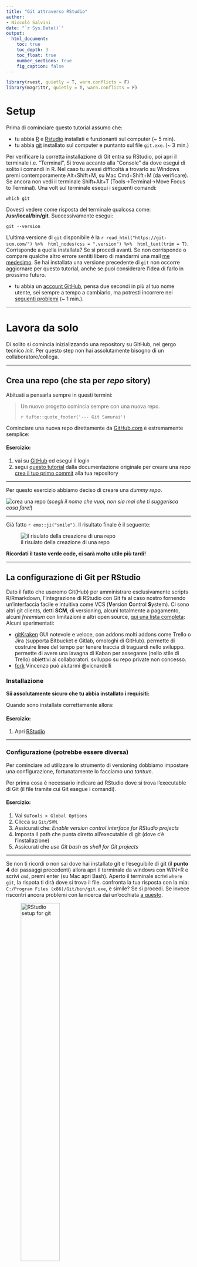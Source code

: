 ```yaml
---
title: "Git attraverso RStudio"
author:
- Niccolò Salvini
date: "`r Sys.Date()`"
output:
  html_document:
    toc: true
    toc_depth: 3
    toc_float: true
    number_sections: true
    fig_caption: false
---
```



```r

library(rvest, quietly = T, warn.conflicts = F)
library(magrittr, quietly = T, warn.conflicts = F)

```



# Setup

Prima di cominciare questo tutorial assumo che:

* tu abbia [R](https://lib.ugent.be/CRAN/) e [Rstudio](https://www.rstudio.com/products/rstudio/download/) installati e funzionanti sul computer (~ 5 min).
* tu abbia [git](https://git-scm.com/) installato sul computer e puntanto sul file `git.exe`. (~ 3 min.)

Per verificare la corretta installazione di Git entra su RStudio, poi apri il terminale i.e. "Terminal", Si trova accanto alla "Console" da dove esegui di solito i comandi in R. Nel caso tu avessi difficoltà a trovarlo su Windows premi contemporamente Alt+Shift+M, su Mac Cmd+Shift+M (da verificare). Se ancora non vedi il terminale Shift+Alt+T (Tools->Terminal->Move Focus to Terminal). 
Una volt sul terminale esequi i seguenti comandi:

```
which git
```

Dovesti vedere come risposta del terminale qualcosa come:  **/usr/local/bin/git**.
Successivamente esegui:

```
git --version
```

L'ultima versione di `git` disponibile è la `r read_html("https://git-scm.com/") %>%  html_nodes(css = ".version") %>%  html_text(trim = T)`. Corrisponde a quella installata? Se sì procedi avanti. Se non corrisponde o compare qualche altro errore sentiti libero di mandarmi una mail [me medesimo](mailto:niccolo.salvini27@gmail.com). Se hai installata una versione precedente di `git` non occorre aggiornare per questo tutorial, anche se puoi considerare l'idea di farlo in prossimo futuro.

* tu abbia un [account GitHub](https://github.com/join), pensa due secondi in più al tuo nome utente, sei sempre a tempo a cambiarlo, ma potresti incorrere nei [seguenti problemi](https://docs.github.com/en/github/setting-up-and-managing-your-github-user-account/changing-your-github-username) (~ 1 min.).

---

# Lavora da solo {data-background=##75aada}

Di solito si comincia inizializzando una repository su GitHub, nel gergo tecnico  _init_. Per questo step non hai assolutamente bisogno di un collaboratore/collega.

---

## Crea una repo (che sta per _repo_ sitory)

Abituati a pensarla sempre in questi termini: 

> Un nuovo progetto comincia sempre con una nuova repo.
>
> `r tufte::quote_footer('--- Git Samurai')`


Cominciare una nuova repo direttamente da [GitHub.com](https://github.com) è estremamente semplice:

<div class="bs-callout bs-callout-exercise">
<h4>Esercizio:</h4>
1. vai su [GitHub](https://github.com) ed esegui il login
2. segui [questo tutorial](https://help.github.com/articles/create-a-repo/) dalla documentazione originale per creare una repo [crea il tuo primo commit](https://help.github.com/articles/create-a-repo/#commit-your-first-change) alla tua repository
</div>

---

Per questo esercizio abbiamo deciso di creare una _dummy repo_.

![crea una repo](./static/images/create-a-repo.png)
(*scegli il nome che vuoi, non sia mai che ti suggerisca cosa fare!*)

---

Già fatto `r emo::ji("smile")`. Il risultato finale è il seguente:


![il risulato della creazione di una repo](./static/images/create-repo-result.png)


:::bulb
**Ricordati il tasto verde code, ci sarà molto utile più tardi!**
:::

---

## La configurazione di Git per RStudio

Dato il fatto che useremo Git(Hub) per amministrare esclusivamente scripts R/Rmarkdown, l'integrazione di RStudio con Git fa al caso nostro fornendo un'interfaccia facile e intuitiva come VCS (**V**ersion **C**ontrol **S**ystem).
Ci sono altri git clients, detti **SCM**, di versioning, alcuni totalmente a pagamento, alcuni _freemium_ con limitazioni e altri open source, [qui una lista completa](https://git-scm.com/downloads/guis):
Alcuni sperimentati:

* [gitKraken](https://www.gitkraken.com/) GUI notevole e veloce, con addons molti addons come Trello o Jira (supporta Bitbucket e Gitlab, omologhi di GitHub). permette di costruire linee del tempo per tenere traccia di traguardi nello sviluppo. permette di avere una lavagna di Kaban per asseganre (nello stile di Trello) obiettivi ai collaboratori. sviluppo su repo private non concesso. 
* [fork](https://git-fork.com/) Vincenzo può aiutarmi @vicnardelli


### Installazione

:::warn
**Sii assolutamente sicuro che tu abbia installato i requisiti:**
:::


<!-- <div class="bs-callout bs-callout-exercise"> -->
<!-- <h4>Esercizio:</h4> -->
<!-- 1. [Download](https://git-scm.com/downloads) Git -->
<!-- 1. Installa [RStudio](https://inbo.github.io/tutorials/installation-RStudio-admin.html) -->
<!-- </div> -->

Quando sono installate correttamente allora:

<div class="bs-callout bs-callout-exercise">
<h4>Esercizio:</h4>
1. Apri [RStudio](https://inbo.github.io/tutorials/installation-RStudio-user.html)
</div>

---

### Configurazione (potrebbe essere diversa)

Per cominciare ad utilizzare lo strumento di versioning dobbiamo impostare una configurazione, fortunatamente lo facciamo _una tantum_.

Per prima cosa è necessario indicare ad RStudio dove si trova l'executable di Git (il file tramite cui Git esegue i comandi).

<div class="bs-callout bs-callout-exercise">
<h4>Esercizio:</h4>
1. Vai su`Tools > Global Options`
1. Clicca su `Git/SVN`.
1. Assicurati che: *Enable version control interface for RStudio projects*
1. Imposta il path che punta diretto all'executable di git (dove c'è l'installazione)
1. Assicurati che *use Git bash as shell for Git projects*
</div>

---

Se non ti ricordi o non sai dove hai installato git e l'eseguibile di git (il **punto 4** dei passaggi precedenti) allora apri il terminale da windows con WIN+R e scrivi `cmd`, premi enter (su Mac apri Bash). Aperto il terminale scrivi `where git`, la rispota ti dirà dove si trova il file. confronta la tua risposta con la mia: `C:/Program Files (x86)/Git/bin/git.exe`, è simile? Se sì procedi. Se invece riscontri ancora problemi con la ricerca dai un'occhiata [a questo](http://happygitwithr.com/rstudio-see-git.html#tell-rstudio-where-to-find-git).

![RStudio setup for git](./static/images/RStudio-setup-git.png){width=50%}

---
Adesso dobbiamo dire a GitHub chi siamo, con l'obiettivo di stabilire una connessione all'account online. Per farlo git ha bisogno delle credenziali di GitHub, i.e. username e GitHub email:

<div class="bs-callout bs-callout-exercise">
<h4>Esercizio:</h4>
1. vai su `Tools > Shell` e apri shell
1. nella shell, scrivi i seguenti comandi e premi invio.
```
git config --global user.name "mygithubusername"
```
1. Sempre nella shell scrivi il seguente comando completando con la mail di registrazione e premi invio:
```
git config --global user.email "my.name@gmail.com"
```
</div>

---

![RStudio setup git shell](./static/images/Rstudio-GitShell.png){width=75%}


Mi raccomando usa il tuo **username GitHub**! Per verificare che tutta la configurazione sia andata a buon fine esegui questo comando: `git config --global --list`

Se la configirazione ha avuto esito positivo allora congratulazioni, il tuo setup è finito! 👍

---

## Clona una repo per lavorarci in locale

Prima abbiamo inizializzato una repo online e abbiamo configurato git per cooperare con RStudio. Adesso possiamo cominciare a lavorare sul codice localmente scaricando la repo sul laptop. RStudio provvede ad occuparsi di tutto questo in una maniera molto conveniente e facile. 

<div class="bs-callout bs-callout-exercise">
<h4>Esercizio:</h4>
1. vai sulla pagina GitHub della tua nuova repo copiando l'url **HTTPS** (*ricordi il bottone di prima?*)
1. in Rstudio prosegui per `File > New Project...`, seleziona `Version Control` e scegli `Git`
1. nella prima casella in alto, copia e incolla l'url **HTTPS** (in automatico il nome della cartella che contiene il progetto viene completata)
1. naviga fino alla cartella copiata dove desideri mettere tutti i tuoi progetti/codici R.
</div>

--- 

Per avere l'indirizzo **HTTPS** di clone della repo é sufficiente cliccare sopra <span style="color: green;">code</span> e premere sul piccolo bottone accanto all'indirizzo per copiare direttamente su clipboard (in alternativa seleziona e copia tutto l'url).

![Copy the https link of a repo](./static/images/copy-repo-link.png){width=75%}

---
Un esempio di setup del progetto utilizzando una repo Git può essere questo:

![Clone a repo in RStudio](./static/images/create-project-rstudio.png){width=75%}

---

<div class="bs-callout bs-callout-exercise">
<h4>Esercizio:</h4>
Cerca la cartella che corrisponde alla git repo nella destinazione al punto 4 dell'esercizio. Il contenuto della cartella corrisponde a quello che c'è nella repo online?
</div>

---

## `.gitignore`

Quando si inizia un nuovo progetto in RStudio, ma anche in Python e tanti altri linguaggi è utile (anche se non propio indispensabile) aggiungere il file `.gitignore` se non esiste già. E' infatti possibile in fase di inizializzazione della repo online, direttamente da GitHub, creare il `.gitignore` default o custom (un'alternativa può essere copiarlo da qualcuno che sta esegiuendo un progetto simile al nostro e che presumiamo ne sappia più di noi).
Il file `.gitignore` definisce tutti quei files che **non** devono finire nella repo online per diversi motivi, alcuni:

- ci sono delle credenziali segrete `.Renviron` o`.Rprofile`  ( TODO: link a come storare credenziali segrete in R)
- files di sessione `.RData`
- files di logs e history `.Rhistory` e `.Rapp.history`
- file di sistema prodotti da RStudio, come`myprojectname.Rproj` 
- file specifici dell'utente `.Ruserdata`
- files temporanei creati da R Markdown, esempio: `*.utf8.md` e `*.knit.md`.
- files/ cartelle di cache come  `*_cache/` o `/cache/`
- tokens per [OAuth2 authorization](https://github.com/r-lib/httr/releases/tag/v0.3), come `.httr-oauth`
- Se stai scivendo un pacchetto: files di risposta in seguito ad un **R CMD build**, come `/*.tar.gz`; files di risposta in seguito ad un **R CMD check** come `/*.Rcheck/`
- altri che dipendono dalle esigenze specifiche del progetto espressi con una sintassi particolar, come tutti i files preceduti da "_" nel build con `bookdown`

Quindi rimandendo sullo stretto necessario se non c'è già possiamo aggiungere un file di testo (`File > New File > Text File`) rinominandolo `.gitignore` e aggiungere nel file il seguente testo `myprojectname.Rproj`, in alternativa come nell'esercizio:

<div class="bs-callout bs-callout-exercise">
<h4>Esercizio:</h4>
1. vai sul `git` pane (la tab dove c'è scritto Git), 
1. tasto destro sopra il file `....Proj` e seleziona nel men+ a tendina `Ignore...`
1. controlla se iul contenuto del `.gitignore` è correttamente aggiornato, poi clicca `Save`.
</div>

---

Visto che il nostro porgetto dummy èp rinominato `favourite-fruit-color`, il corrispondente `.Rproj` file è `favourite-fruit-color.Rproj`. Cliccando il tasto destro del muose sul file è possibile selezionare ignora:

![Ignore a file](./static/images/gitignore-rstudio1.png){width=75%}

---

Linee guida su quando è necessario usare il file `.gitignore`:

* in ogni linguaggiuo di progrannazione dove alcuni files dono *derivati* di altri
* quando ci sono informazioni sensibili che non devono assolutamente essere condivise e non possono essere immagazzinate negli scripts (passwords di Accounts, di database, tokens di Dropbox, etc...)
* quando c'è una cartella con files di grandi dimensioni che non deve finire nella history (bensì backed up da qualche altra parte)
* una cartella con files temporanei o con esempi come _temp/_ o _*-Ex.R_

---

Nota che la sintassi del `.gitignore` è molto intuitiva e permette tramite wildcards di estendere l'ingnore a tutti i files con la medesima estensione ( per esempio `*.Rproj`) o con il medesimo prefisso o suffisso.

![Update .gitignore](./static/images/gitignore-rstudio2.png){width=75%}

---

Controllla il contenuto del `.gitignore`, se sei soddisfatto premi `Save`:

![Update .gitignore](./static/images/gitignore-rstudio2.png){width=75%}

---

## Fa il **commit**

Visto che il `.gitignore` è stato modificato git ha registrato un cambiamento nella <span style="color: green;">repo locale</span> che non è nella <span style="color: red;">repo online</span> di GitHub.
Allora data la nuova aaggiunta/modifica del presistente `.gitignore` possiamo fare il `commit` di questo cambiamento e fornire un messagio ce spieghi il cambiamento fatto.

<div class="bs-callout bs-callout-exercise">
<h4>Esercizio:</h4>
1. Vai sul `git` pane
1. Spunta la casella accanto a `.gitignore`
1. Clicca `Commit`
1. Aggiungi un messaggio premendo su `commit message` e clicca commit
1. Clicca `Close` per rimuovere il summary del commit
</div>

---

Adesso lo stato del `.gitignore` prima che il file venga committato è giallo con un punto interrogativo accanto. Questo significa che Git ha notato un cambiamento/aggiunta di quel file.

![Local commit](./static/images/commit-rstudio1.png){width=75%}

---

Spuntando la casella accanto al `.gitignore` (oppure selezionandolo e premendo invio) e cliccando su commit si apre una finestra di dialogo dove viene chiesto a destra di inserire un messaggio di commit. 
(rivdere) 
Ogni messaggio di commit ha un header, cioè un titolo dove viene spesso riassunto il cuore di quello che è stato fatto per poi lasciare uno spazio bianco sotto l'headere ed elencare con un elenco puntato e numerato quali sono materialemente le operazioni fatte o il motivo. Il messaggio di commit è una vera e propria **arte** deve essere _semplice_, _chiaro_ e sempre nell'ottica di far capire ad un terzo, molto probabilmente te nel futuro cosa tu abbia fatto e perchè lo hai fatto. [Questo post](https://chris.beams.io/posts/git-commit/) può aiutarti a scrivere in maniera più efficace un commit seguendo alcune linee guida.
Alcuni SCM (non quello intgrato nella IDE di RStudio) prevedono la possibilità di creare un template per il commit, cosicchè ogni volta che un file o un gruppo di files viene committato un template di commit viene generato e il processo di revisione del codice è meglio struttuato e più riproducibile. 
Dietro questa semplice operazione ci sono 


![Local commit](./static/images/commit-rstudio2.png){width=75%}

---

Dopo questo abbiamo una piccola panoramica tecnica di quello che sta succedendo (quello che è stato aggiunto, quello che è stato tolto, quello che è stato modificato)

![Local commit](./static/images/commit-rstudio3.png){width=75%}

---
E buona pratica **committare spesso**. Questo permette di spezzettare la logica dello sviluppo del software in tante e piccole singole operazioni su cui si può intervenire in maniera stagna. L'uso frequente di commits permette anche di evitare alcuni probelmi comuni sia di GitHub che di RStudio. Un problema è il tempo di attesa del commit, infatti il git pane di RStudio è molto pratico ma non è ottimizzato. Fare un commit molto grosso con tanti files potrebbe richiedere molto tempo e in alcuni casi git potrebbe sputare un errore. (related issue)

La documentazione è un aspetto cruciale dello sviluppo di ogni software, prima ancora che per gli altri **per te stesso**. Il file `README.md`  ti aiuta a capire lo scopo del progetto. Adesso possiamo provare a modificare il file `README.md` localmente e procedere alla stessa maniera.

<div class="bs-callout bs-callout-exercise">
<h4>Esercizio:</h4>
1. Aggiorna il file `README.md` direttamente da dentro RStudio
1. Commit i cambiamenti
</div>

---


Ricorda che il report dei cambiamenti nel panel in basso barra in rosso le linee di codice che sono sparite dal file e in verde quelle aggiunte o modificate:

![Local commit](./static/images/commit-rstudio4.png){width=75%}

---

## Push dei cambiamenti su GitHub

Nota che `git` ti avverte che *your branch is ahead of 'origin/master' by 2 commits*, questo significa che ancora i tuoi cambiamenti sono in fase di stage, devono ancora essere trasmessi alla repo di GitHub online. Per trasmettere i cambiamenti a GitHub premi `push`.

<div class="bs-callout bs-callout-exercise">
<h4>Esercizio:</h4>
1. Clicca `push` nel `git` pane
1. Vai su GitHub all'indirizzo della tua repository e verifica il commit, il messaggio e i cambiamenti
</div>

---

Rstudio gives you a warning about the status of your local commits versus those stored on GitHub:

![Push](./static/images/push-rstudio1.png){width=75%}

---

Is the `README.md` adapted? Where do you find the Commits overview online?

![Verify your commits on GitHub](./static/images/local-commit-on-github.png){width=75%}

---

## Additional configuration - store your password

It is a tedious task to retype the password each time you want to `push` anything to GitHub. Luckily, you can store your credentials when using https:

<div class="bs-callout bs-callout-exercise">
<h4>Exercise:</h4>
1. Click on the `more` button in the `git` pane and select `Shell`
1. Type `git config --global credential.helper store`
1. Type `exit` to quit the shell
</div>

The next time `git` needs your credentials, it will ask them **one more time and store them**!

---

The more button has a `wheel` symbol:

![Store credentials](./static/images/https-credentials-rstudio1.png){width=75%}


---

## Create logical commits

As mentioned earlier, you should commit often and make sure each commit links to a specific change/problem. Sometimes, this means that you have to split the additions in a single file into two individual commits. Rstudio provides the interface to include specific lines of code into a commit message:

![Logical commit 1](./static/images/logical-commit-rstudio.png){width=75%}

---

To summarize, the following actions can be executed:

- `stage xyz`: add the xyz from the commit
- `unstage xyz`: remove the xyz from the commit
- `discard xyz`: revert the changes in the xyz (be careful, can't be undone!)

and `xyz` can be

- a single `line`
- a `selection` of lines
- a `chunk`
    - RStudio will automatically split the changes in chunks
    - chunks are defined by 10 unchanged lines between changes

---

<div class="bs-callout bs-callout-exercise">
<h4>Exercise:</h4>
1. Make 2 unrelated changes to your `README.md` locally
1. Create one `commit` for each change:
    1. Select the changes you want to commit and click `stage selection`
    1. Add a `commit message` and click `Commit`
1. Do NOT push (yet)
</div>

---

## Create a conflict!

Sometimes, conflicts will appear. Maybe because a collaborator was working on exactly the same lines of code or because of a mistake in your workflow,... No worries, we'll learn you how to fix conflicts by initiating one.

<div class="bs-callout bs-callout-exercise">
<h4>Exercise:</h4>
Update your `README.md` online on GitHub, on the exact same line you just edited locally in the previous exercise.
</div>

---

If you do not remember how to change files online, check again [this online tutorial](https://help.github.com/articles/create-a-repo/#commit-your-first-change). Check the result of your online commit, similar to:

![Commit to create conflict](./static/images/commit-to-create-conflict.png){width=75%}

---

<div class="bs-callout bs-callout-exercise">
<h4>Exercise:</h4>
Back in Rstudio, try to push (click `push`) your local changes.
</div>

---

Git provides a warning about the remote changes on the same repository:

![Conflict](./static/images/conflict-rstudio1.png){width=75%}

---

<div class="bs-callout bs-callout-exercise">
<h4>Exercise:</h4>
Click `Pull` to download the changes from Github
</div>

Git notices the **CONFLICT** and demands you what to do next:

1. Fix conflicts
1. Commit the result after fixing the conflict

![Conflict](./static/images/conflict-rstudio2.png){width=75%}

---

Keep calm and resolve conflict!

Each conflict is always marked by the combination of the following elements:
```
<<<<<<< HEAD
your local code
=======
the code as it exists on Github
>>>>>>> origin/master
```

To solve a conflict, you have to decide which version of the code you want to keep. 

---

<div class="bs-callout bs-callout-exercise">
<h4>Exercise:</h4>
1. Open `README.md` in RStudio:

        <<<<<<< HEAD
        A simple analysis to visualize my favourite fruit colour.
        =======
        A simple analysis to discover my favourite fruit color.
        >>>>>>> origin/master

2. Choose what you want to keep and only keep that code in the file:

        A simple analysis to discover my favourite fruit colour.

3. Commit the adaptation with a commit message
4. Click `Push` to update GitHub
</div>

If you encounter a conflict in the future, repeat this procedure.

---

## Add a new file

During a project, new files will be added to the project folder, which need to be version controlled as well. New directories and files can be added and committed, just like any other adaptation. 

By clicking the box next to a file, the file is staged (i.e. ready to be committed). Staging a new directory will stage all files in the directory. However, you can not stage empty directories!

<div class="bs-callout bs-callout-exercise">
<h4>Exercise:</h4>
1. Add a `fruits.csv` file in a `/data` subdirectory
1. Link to this file in the `README.md` (use relative paths), mentioning the purpose of the file 
1. Commit both changes (new data file and the `README.md` adaptation) in a single commit message
</div>
---

Rstudio provides information about the status of the file:

- `README.md` file is adapted (blue *Modified* box)
- `data/` is currently unknown to Git (yellow *Question mark* box)

![Add a file](./static/images/add-file-rstudio1.png){width=75%}

---

Clicking both will make them ready to be committed. Remark, the `data/fruits.csv` file gets a green *Added* box:

![Add a file](./static/images/add-file-rstudio2.png){width=75%}

---

## Adapt last commit

Sometimes, you just did a commit of some adaptations, but you see that you missed some lines of code that should be included in the same commit. Git provides the ability to `amend` a previous commit with some additional adaptations.

<div class="bs-callout bs-callout-exercise">
<h4>Exercise:</h4>
1. Make a change in `fruits.csv`
1. `Commit` as usual but **check** `amend previous commit` in the commit message box
</div>

**Warning:** don't do this on commits that have been pushed. That would result in conflicts.

---

Next to the `Commit` box, the `amend` option is available:

![Add a file](./static/images/amend-commit-rstudio.png){width=75%}

---

## View history

One of the advantages of using version control with regular commits is that you get a history of your project. You can check the history (the series of commits) both online on GitHub as well as in Rstudio:

<div class="bs-callout bs-callout-exercise">
<h4>Exercise:</h4>
1. Within Rstudio, click on `history` in the `git` pane
1. On the webpage of your repository, chek the commit list
</div>

---

Notice the presence of `History` twice in the following image: 

- As a separate pane (your R command history): this has nothing to do with Git
- Within the `git` pane (the history of your commit messages)

![View history](./static/images/history-rstudio1.png){width=75%}

---

You can click on each of the commits to verify the adaptations that were part of the specific commit:

![View history](./static/images/history-rstudio2.png){width=75%}

---

## Create a branch to experiment

### How to make a new branch?

It is good practice to ALWAYS work on (short-living) branches. It allows you to freely experiment until you are satisfied of the result and it ensures your `master` provides the last stable version of your analysis/project.

<div class="bs-callout bs-callout-exercise">
<h4>Exercise:</h4>
1. click on `Create branch` symbol* (next to the current branch name)
1. Provide a branch name (lowercase, no spaces)
1. Keep remote on `origin`
1. Check the box `Sync branch with remote`
1. Click `Create`
</div>

*the create branch symbol looks as follows:
![](./static/images/rstudio_branch_symbol.png)

---

Make sure your branch name makes sense for the work you are planning to do. Use lower case characters and `-` in between words (NO spaces!). For this example, we decided to use the name `analysis-script` for the branch name. 

![Create branch](./static/images/branch-rstudio3.png){width=75%}

---

<div class="alert alert-danger">
<h4>Remark!</h4>
Older versions of Rstudio do not provide the functionality to create a branch directly! You will have to use the `Shell` to create the new branch:
</div>

<div class="bs-callout bs-callout-info">
<h4>Shell based approach to create a new branch:</h4>
1. Open the git shell
1. Create a branch by a `checkout` to new `branch`:
    ```
    git checkout -b analysis-script
    ```
1. Get an overview of your branches: `git branch`
1. Type `git push -u origin analysis-script` to activate `Push`/`Pull` buttons

Shell based approach to create a new branch:
![Create branch](./static/images/create-branch-rstudio.png){width=75%}

This will also activate the `pull` and `push` buttons. From now on, you can commit as many times as you want/need to this branch and push the commits to GitHub, where it will be stored under the same branch name:

![First push branch](./static/images/branch-first-push-rstudio.png){width=75%}
</div>

---

We can work on the just created branch and start making adaptations:

<div class="bs-callout bs-callout-exercise">
<h4>Exercise:</h4>
1. Add an analysis file in a `/src` directory
1. `Commit` the adaptation to the branch
1. Click `Push` to send the adaptations to Github
1. On GitHub website, look for your branch and check the adaptations to the branch
</div>

---

### Effect of switching branches

The first time you switch branches and you see files disappearing, you might be wondering what is happening. No worries, Git is just making sure you only see those files relevant for the active branch. In the next exercise, we will explore this feature in more detail:

<div class="bs-callout bs-callout-exercise">
<h4>Exercise:</h4>
1. Click on the right-top dropdown in the `git` pane
1. Switch to the status of the `master` branch by selecting `(LOCAL BRANCHES) -> master`
1. Verify your local directory structure in file explorer: where are your files?
1. Switch back to the status of the new branch (in the example i.e. `analysis-script`)
1. Verify your local directory structure in file explorer again: where are your files?
</div>

---

As in our example, the branch name is `analysis-script`, the dropdown defines this as the currently active branch. Clicking on the dropdown provides an overview of all branches:

![Switch branch](./static/images/branch-rstudio1.png){width=75%}

---

Rstudio provides you information about the switch to the `master` branch:

![Switch branch](./static/images/branch-rstudio2.png){width=75%}

<div class="alert alert-danger">
Make sure you are currently working on your newly created branch (e.g. `analysis-script`) before you proceed!
</div>

---

## Pull requests

When satisfied about the work done in a branch, it is time to bring these adaptations to the `master` branch as part of the *stable* analysis. NEVER merge locally on your machine, we will ALWAYS merge a branch online, by making use of a `Pull request`!

---

### Create a pull request

<div class="bs-callout bs-callout-exercise">
<h4>Exercise:</h4>
1. Click `push` (if not already done)
2. At [Github](https://github.com/), browse to your repository.
3. Create a `pull request` online
</div>

---

Github actually suggests you to `Compare & Pull request` on the webpage in a new yellow box. If you do not see the messag, you can still initiate a `Pull request`. The `Pull request` aims to insert the adaptations in your branch into the `master` branch. 

![Check Github message pull request](./static/images/pull-request-intro.png){width=75%}

---

In a new dialog, you can provide a short summary line about the `Pull request` with the option to add additional information. By clicking the `Create pull request` button, you actually propose the merge into the `master` branch.

![Adapt Github message and start pull request](./static/images/pull-request_message.png){width=75%}

---

### Review your pull request

While working on your own and you are sure about the changes, you can actually merge the `Pull request` yourself. Although, this is the ideal moment for revision of the code (you can ask people to review your code, but automated checks can be added as well).

<div class="bs-callout bs-callout-exercise">
<h4>Exercise:</h4>
1. Review your own code!
2. If OK, merge the `Pull request`. 
3. Do not forget to delete the branch online (Github asks you to)
</div>

---

![See pull request](./static/images/pr.png){width=75%}


---

### Include your accepted work to local master

For the moment, your adaptations are integrated into the `master` branch online, but not yet on your local computer. So, you have to update the local `master` branch:

<div class="bs-callout bs-callout-exercise">
<h4>Exercise:</h4>
1. In Rstudio, switch to the `master` branch (right top in `Git` pane)
1. Click `Pull`
1. Remove the local branch as well (otherwise you will have a lot of them after a while). You need to open the Shell:
    ```
    git branch -d analysis-script
    ```
</div>

![git pull](./static/images/pull-rstudio.png){width=75%}

---

# Working together {data-background=#c2c444}

---

## Invite collaborators

You now have experienced all the major steps to effectively use version control with Git. We can now apply these same steps when working together.

<div class="bs-callout bs-callout-exercise">
<h4>Exercise:</h4>
* Team up with two or three persons
* Let one person invite the others, provide them with read/write access as explained in [this tutorial](https://help.github.com/articles/inviting-collaborators-to-a-personal-repository/)
</div>

---

On your own repository, you have all admin rights to add `Collaborators` in the `Settings` section of GitHub:

![Invite collaborator](./static/images/invite-collaborator.png){width=75%}

---

When invited to collaborate, you have to `Accept invitation` in order to start working on the repository:

![react to collaborator](./static/images/react-collaborator.png){width=75%}

---

## Issues

Issues can be used for multiple purposes: alerting colleagues about a bug in the code, proposing new features, discussing specific steps in the analysis,...

<div class="bs-callout bs-callout-exercise">
<h4>Exercise:</h4>
* Raise an `issue` online
* Provide issues with an appropriate `label`
* Assign your colleague to the issue
</div>

---

## Online adaptations

When there is no coding involved, e.g. you just need to update a few text lines in a markdown file, the usage of the online GitHub features could be sufficient enough: 

<div class="bs-callout bs-callout-exercise">
<h4>Exercise:</h4>
* Make an adaptation to an online file
* Propose a `pull request` and assign your collaborator
* Merge the adaptation to the `master` branch
</div>

---

## Local adaptations

In this section, all the individual steps come together to collaborate on the code of your project. First, we will start with a rehearsel of the individual steps as an exercise. Afterwards, we will try out a workflow that can be used as a step by step procedure in the future.

<div class="alert alert-danger">
<h4>Remember!</h4>
**Working on a local branch - merging online**
</div>

---

You can interpret the following exercise as a wrap-up of the steps learnt in the previous section:

<div class="bs-callout bs-callout-exercise">
<h4>Exercise:</h4>
* As collaborator, `clone` the other repository to your local computer
* Create a new `branch` locally with a different name
* Adapt the content of a file
* `Commit` your adaptation
* `Push` your `branch` to the remote repository
* Go to GitHub and make a `Pull request`
* Revise the work and `merge` online when appropriate
* Update your local work
* Check if all adaptations are represented in your local files
</div>

**Tip**: All functionalities are described in the previous sections

---

## Step by step workflow

The steps of the previous exercise provide the main building blocks. Nevertheless, when working on a project, a step by step procedure can help in the beginning to remember the workflow. A dedicated version for Rstudio is available at this repo as a separate [workflow overview](./workflow_rstudio.html).

---

## Release

Once you are satisfied with the status of your analysis, it makes sense to create a release:

* For publications (DOI)
* For code/software development versions
* For course notes

Follow [this tutorial](https://help.github.com/articles/creating-releases/) to create a release.

---

# Some more *Rules for collaboration*:

* Commit often, make small commits
* Don't mix changes in 1 commit
* Think about your commit messages
* Always commit into a feature branch, never in the `master` branch.
* Always start features branches from the `master` branch.
* Only work in your own branches.
* Never merge someone else's `pull request` without their consent.
* Don't keep long-lived branches (form of technical debt)

---

**There's no such thing, as a free lunch...**

---

<!-- ...but if you're hungry you can  -->

<!-- * Webinars -->
<!--     - [Github and Rstudio management](https://www.rstudio.com/resources/webinars/rstudio-essentials-webinar-series-managing-part-2/) -->
<!--     - [Collaboration and time travel: version control with git, github and RStudio](https://www.rstudio.com/resources/webinars/collaboration-and-time-travel-version-control-with-git-github-and-rstudio/) -->

<!-- * Tutorials -->
<!--     - [Hadley Wickham R packages book](http://r-pkgs.had.co.nz/git.html) -->
<!--     - [Happy Git and GitHub for the useR](http://happygitwithr.com/index.html) -->

<!-- --- -->

<!-- Information combined at [INBO Git course](https://github.com/inbo/git-course). <br/>You're welcome to provide issues, pull requests,... -->



